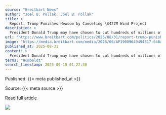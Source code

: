 ```yaml
---
source: "Breitbart News"
author: "Joel B. Pollak, Joel B. Pollak"
title: >
  Report: Trump Punishes Newsom by Canceling \$427M Wind Project
description: >
  President Donald Trump may have chosen to cut hundreds of millions of dollars in funding to a California wind project to punish Gov. Gavin Newsom (D) for signing a separate climate change deal with Denmark. The post Report: Trump Punishes Newsom by Canceling …
url: "https://www.breitbart.com/politics/2025/08/31/report-trump-punishes-newsom-by-canceling-427m-wind-project/"
image: "https://media.breitbart.com/media/2025/06/AP19009649494817-640x335.png"
published_at: 2025-08-31
content: >
  President Donald Trump may have chosen to cut hundreds of millions of dollars in funding to a California wind project to punish Gov. Gavin Newsom (D) for signing a separate climate change deal with D… [+3418 chars]
terms: "Humboldt"
search_timestamp: 2025-09-15 01:22:30
---
```



Published: {{< meta published_at >}}


Source: {{< meta source >}}


[Read full article]({{< meta url >}}){target='_blank'}



![](`r rmarkdown::metadata$image[1]`)
